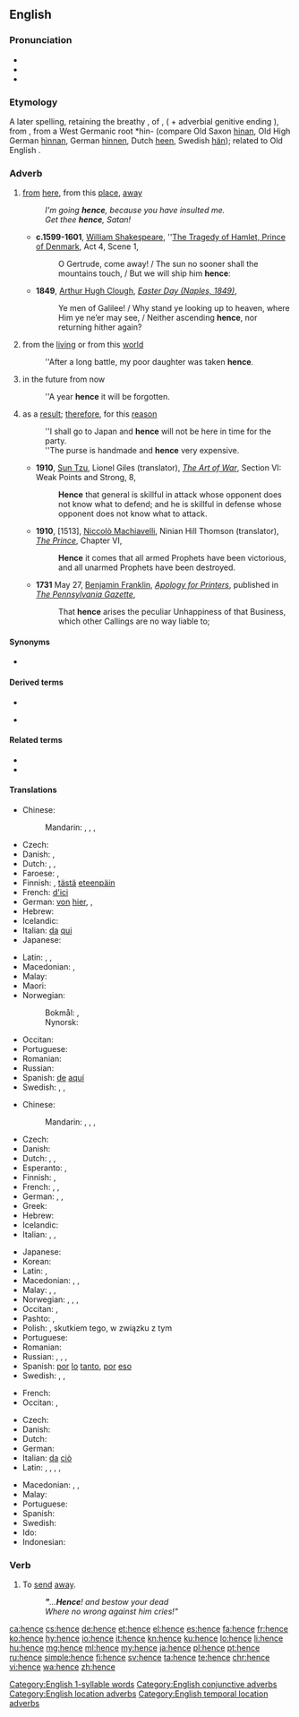 {{also|Hence}}
==English==

===Pronunciation===
* {{IPA|/ˈhɛns/|lang=en}}
* {{audio|en-us-hence.ogg|Audio (US)|lang=en}}
* {{rhymes|ɛns|lang=en}}
 [[Category:English 1-syllable words]]

===Etymology===
A later {{etyl|enm|en}} spelling, retaining the breathy {{m|enm|-s}}, of {{m|enm|hennes}}, ({{m|enm|henne}} + adverbial genitive ending {{m|enm|-s}}), from {{etyl|ang|en}} {{m|ang|heonan||away", "hence}}, from a West Germanic root *hin- (compare Old Saxon [[hinan]], Old High German [[hinnan]], German [[hinnen]], Dutch [[heen]], Swedish [[hän]]); related to Old English {{m|ang|her||here}}.

===Adverb===
{{en-adv|-}}

# {{lb|en|archaic}} [[from]] [[here]], from this [[place]], [[away]]
#: ''I'm going '''hence''', because you have insulted me.''
#: ''Get thee '''hence''', Satan!''
#* '''c.1599-1601''', [[w:William Shakespeare|William Shakespeare]], ''[[s:The Tragedy of Hamlet, Prince of Denmark/Act 4|The Tragedy of Hamlet, Prince of Denmark]], Act 4, Scene 1,
#*: O Gertrude, come away! / The sun no sooner shall the mountains touch, / But we will ship him '''hence''':
#* '''1849''', [[w:Arthur Hugh Clough|Arthur Hugh Clough]], ''[[s:Easter Day (Naples, 1849)|Easter Day (Naples, 1849)]]'',
#*: Ye men of Galilee! / Why stand ye looking up to heaven, where Him ye ne’er may see, / Neither ascending '''hence''', nor returning hither again?
# {{lb|en|archaic|figuratively}} from the [[living]] or from this [[world]]
#: ''After a long battle, my poor daughter was taken '''hence'''.
# {{lb|en|archaic|of a length of time}} in the future from now
#: ''A year '''hence''' it will be forgotten.
# {{lb|en|conjunctive}} as a [[result]]; [[therefore]], for this [[reason]]
#: ''I shall go to Japan and '''hence''' will not be here in time for the party.
#: ''The purse is handmade and '''hence''' very expensive.
#* '''1910''', [[w:Sun Tzu|Sun Tzu]], Lionel Giles (translator), ''[[s:The Art of War (Sun)/Section VI|The Art of War]]'', Section VI: Weak Points and Strong, 8,
#*: '''Hence''' that general is skillful in attack whose opponent does not know what to defend; and he is skillful in defense whose opponent does not know what to attack.
#* '''1910''', [1513], [[w:Niccolò Machiavelli|Niccolò Machiavelli]], Ninian Hill Thomson (translator), ''[[s:The Prince (Hill Thomson)/Chapter VI|The Prince]]'', Chapter VI,
#*: '''Hence''' it comes that all armed Prophets have been victorious, and all unarmed Prophets have been destroyed.
#* '''1731''' May 27, [[w:Benjamin Franklin|Benjamin Franklin]], ''[[s:Apology for Printers|Apology for Printers]]'', published in ''[[w:Pennsylvania Gazette|The Pennsylvania Gazette]]'',
#*: That '''hence''' arises the peculiar Unhappiness of that Business, which other Callings are no way liable to;

====Synonyms====
* {{sense|as a result; therefore, for this reason}} {{l|en|consequently}}

====Derived terms====
{{rel-top4|Terms derived from whence}}
* {{l|en|henceforth}}
{{rel-mid}}
* {{l|en|henceforward}}
{{rel-bottom}}

====Related terms====
* {{l|en|whence}}
* {{l|en|thence}}

====Translations====
{{trans-top|from here}}
* Chinese:
*: Mandarin: {{t|cmn|從這裡|sc=Hani}}, {{t|cmn|从这里|tr=cóng zhèlǐ|sc=Hani}}, {{t|cmn|從這兒|sc=Hani}}, {{t|cmn|从这儿|tr=cóng zhèr|sc=Hani}}
* Czech: {{t+|cs|odtud}}
* Danish: {{t|da|heden}}, {{t|da|herfra}}
* Dutch: {{t|nl|van hier}}, {{t+|nl|heen}}, {{t+|nl|hiervandaan}}
* Faroese: {{t|fo|hiðan}}, {{t|fo|hiðani}}
* Finnish: {{t+|fi|tästedes}}, [[tästä]] [[eteenpäin]]
* French: [[d']][[ici]]
* German: [[von]] [[hier]], {{t+|de|fort}}, {{t+|de|von dannen}}
* Hebrew: {{t|he|מכאן|tr=mikán|sc=Hebr}}
* Icelandic: {{t|is|héðan}}
* Italian: [[da]] [[qui]]
* Japanese: {{t|ja|ここから|tr=koko-kara|sc=Jpan}}
{{trans-mid}}
* Latin: {{t+|la|hinc}}, {{t|la|ex hoc loco}}, {{t+|la|post}}
* Macedonian: {{t|mk|оттука|tr=óttuka}}, {{t|mk|одовде|tr=ódovde}}
* Malay: {{t|ms|dari sini}}
* Maori: {{t|mi|nō konei}}
* Norwegian:
*: Bokmål: {{t|nb|herfra}}, {{t|nb|herifra}}
*: Nynorsk: {{t|nn|herifrå}}
* Occitan: {{t|oc|d'aicí}}
* Portuguese: {{t+|pt|daqui}}
* Romanian: {{t|ro|de aici}}
* Russian: {{t+|ru|отсю́да}}
* Spanish: [[de]] [[aquí]]
* Swedish: {{t+|sv|hädanefter}}, {{t+|sv|härav}}, {{t|sv|häden}}
{{trans-bottom}}

{{trans-top|as a result, therefore}}
* Chinese:
*: Mandarin: {{t+|cmn|所以|tr=suǒyǐ|sc=Hani}}, {{t+|cmn|因此|tr=yīncǐ|sc=Hani}}, {{t+|cmn|於是|sc=Hani}}, {{t+|cmn|于是|tr=yúshì|sc=Hani}}
* Czech: {{t+|cs|tudíž}}
* Danish: {{t+|da|derfor}}
* Dutch: {{t+|nl|derhalve}}, {{t+|nl|dus}}, {{t+|nl|bijgevolg}}
* Esperanto: {{t+|eo|tial}}, {{t+|eo|do}}
* Finnish: {{t+|fi|joten}}, {{t+|fi|siksi}}
* French: {{t+|fr|ainsi}}, {{t+|fr|donc}}, {{t+|fr|d'où}}
* German: {{t+|de|daher}}, {{t+|de|deshalb}}, {{t+|de|deswegen}}
* Greek: {{t+|el|εξού}}
* Hebrew: {{t|he|לכן|tr=lakhén}}
* Icelandic: {{t+|is|þess vegna}}
* Italian: {{t+|it|perciò}}, {{t+|it|dunque}}, {{t+|it|quindi}}
{{trans-mid}}
* Japanese: {{t|ja|それ故に|tr=それゆえに, sore-yue-ni)|sc=Jpan}}
* Korean: {{t+|ko|따라서|sc=Kore}}
* Latin: {{t+|la|ergo}}, {{t|la|proinde}}
* Macedonian: {{t|mk|значи|tr=znáči}}, {{t|mk|затоа|tr=zátoa}}, {{t|mk|според тоа|tr=spóred tóa}}
* Malay: {{t|ms|kerana itu}}, {{t|ms|oleh sebab itu}}, {{t|ms|justeru itu}}
* Norwegian: {{t|no|herav}}, {{t+|no|av}} {{t+|no|dette}} {{t|no|følger}}, {{t+|no|derfor}}, {{t|no|derav}}
* Occitan: {{t|oc|atal}}, {{t|oc|doncas}}
* Pashto: {{t|ps|ځکه|tr=źëka}}, {{t+|ps|نو|tr=no}}
* Polish: {{t+|pl|więc}}, skutkiem tego, w związku z tym
* Portuguese: {{t+|pt|portanto}}
* Romanian: {{t+|ro|așadar}}
* Russian: {{t+|ru|сле́довательно}}, {{t+|ru|поэ́тому}}, {{t+|ru|потому́}}, {{t+|ru|зна́чит}}
* Spanish: [[por]] [[lo]] [[tanto]], [[por]] [[eso]]
* Swedish: {{t+|sv|därför}}, {{t+|sv|följaktligen}}, {{t+|sv|således}}
{{trans-bottom}}

{{trans-top|from this time, from now}}
{{trans-mid}}
* French: {{t+|fr|d'ici}}
* Occitan: {{t|oc|d’aicí}}, {{t|oc|tre ara}}
{{trans-bottom}}

{{checktrans-top}}
* Czech: {{t+|cs|odtud}}
* Danish: {{t|da|deraf}}
* Dutch: {{t+|nl|vandaar}}
* German: {{t+|de|demnach}}
* Italian: [[da]] [[ciò]]
* Latin: {{t+|la|inde}}, {{t+|la|abhinc}}, {{t|la|ex eo tempore}}, {{t|la|istinc}}, {{t|la|ab eo tempore}}
{{trans-mid}}
* Macedonian: {{t|mk|значи|tr=znáči}}, {{t|mk|затоа|tr=zátoa}}, {{t|mk|заради тоа|tr=záradi tóa}}
* Malay: {{t|ms|dari sekarang}}
* Portuguese: {{t+|pt|daí}}
* Spanish: {{t+|es|de ahí}}
* Swedish: {{t+|sv|därav}}
* Ido: {{t-check|io|tale}}
* Indonesian: {{t-check|id|karenanya}}
{{trans-bottom}}

===Verb===
{{en-verb|henc}}

# {{lb|en|obsolete}} To [[send]] [[away]].
#: '''''"'''...'''Hence'''! and bestow your dead''
#: ''Where no wrong against him cries!"''  [[Category:English conjunctive adverbs]] [[Category:English location adverbs]] [[Category:English temporal location adverbs]]

[[ca:hence]]
[[cs:hence]]
[[de:hence]]
[[et:hence]]
[[el:hence]]
[[es:hence]]
[[fa:hence]]
[[fr:hence]]
[[ko:hence]]
[[hy:hence]]
[[io:hence]]
[[it:hence]]
[[kn:hence]]
[[ku:hence]]
[[lo:hence]]
[[li:hence]]
[[hu:hence]]
[[mg:hence]]
[[ml:hence]]
[[my:hence]]
[[ja:hence]]
[[pl:hence]]
[[pt:hence]]
[[ru:hence]]
[[simple:hence]]
[[fi:hence]]
[[sv:hence]]
[[ta:hence]]
[[te:hence]]
[[chr:hence]]
[[vi:hence]]
[[wa:hence]]
[[zh:hence]]